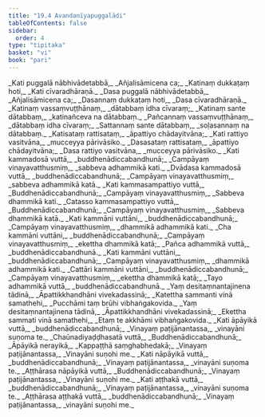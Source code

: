 ```yaml
---
title: "19.4 Avandanīyapuggalādi"
tableOfContents: false
sidebar:
  order: 4
type: "tipitaka"
basket: "vi"
book: "pari"
---
```



<DynamicBreadcrumb />

<Division number="477" book="pari">

<Paragraph number="2294" type="verses" book="pari">
_Kati puggalā nābhivādetabbā,_  
_Añjalisāmicena ca;_  
_Katinaṃ dukkaṭaṃ hoti,_  
_Kati cīvaradhāraṇā._  

</Paragraph>

<Paragraph number="2295" type="verses" book="pari">
_Dasa puggalā nābhivādetabbā,_  
_Añjalisāmicena ca;_  
_Dasannaṃ dukkaṭaṃ hoti,_  
_Dasa cīvaradhāraṇā._  

</Paragraph>

<Paragraph number="2296" type="verses" book="pari">
_Katinaṃ vassaṃvuṭṭhānaṃ,_  
_dātabbaṃ idha cīvaraṃ;_  
_Katinaṃ sante dātabbaṃ,_  
_katinañceva na dātabbaṃ._  

</Paragraph>

<Paragraph number="2297" type="verses" book="pari">
_Pañcannaṃ vassaṃvuṭṭhānaṃ,_  
_dātabbaṃ idha cīvaraṃ;_  
_Sattannaṃ sante dātabbaṃ,_  
_soḷasannaṃ na dātabbaṃ._  

</Paragraph>

<Paragraph number="2298" type="verses" book="pari">
_Katisataṃ rattisataṃ,_  
_āpattiyo chādayitvāna;_  
_Kati rattiyo vasitvāna,_  
_mucceyya pārivāsiko._  

</Paragraph>

<Paragraph number="2299" type="verses" book="pari">
_Dasasataṃ rattisataṃ,_  
_āpattiyo chādayitvāna;_  
_Dasa rattiyo vasitvāna,_  
_mucceyya pārivāsiko._  

</Paragraph>

<Paragraph number="2300" type="verses" book="pari">
_Kati kammadosā vuttā,_  
_buddhenādiccabandhunā;_  
_Campāyaṃ vinayavatthusmiṃ,_  
_sabbeva adhammikā kati._  

</Paragraph>

<Paragraph number="2301" type="verses" book="pari">
_Dvādasa kammadosā vuttā,_  
_buddhenādiccabandhunā;_  
_Campāyaṃ vinayavatthusmiṃ,_  
_sabbeva adhammikā katā._  

</Paragraph>

<Paragraph number="2302" type="verses" book="pari">
_Kati kammasampattiyo vuttā,_  
_Buddhenādiccabandhunā;_  
_Campāyaṃ vinayavatthusmiṃ,_  
_Sabbeva dhammikā kati._  

</Paragraph>

<Paragraph number="2303" type="verses" book="pari">
_Catasso kammasampattiyo vuttā,_  
_Buddhenādiccabandhunā;_  
_Campāyaṃ vinayavatthusmiṃ,_  
_Sabbeva dhammikā katā._  

</Paragraph>

<Paragraph number="2304" type="verses" book="pari">
_Kati kammāni vuttāni,_  
_buddhenādiccabandhunā;_  
_Campāyaṃ vinayavatthusmiṃ,_  
_dhammikā adhammikā kati._  

</Paragraph>

<Paragraph number="2305" type="verses" book="pari">
_Cha kammāni vuttāni,_  
_buddhenādiccabandhunā;_  
_Campāyaṃ vinayavatthusmiṃ,_  
_ekettha dhammikā katā;_  
_Pañca adhammikā vuttā,_  
_buddhenādiccabandhunā._  

</Paragraph>

<Paragraph number="2306" type="verses" book="pari">
_Kati kammāni vuttāni,_  
_buddhenādiccabandhunā;_  
_Campāyaṃ vinayavatthusmiṃ,_  
_dhammikā adhammikā kati._  

</Paragraph>

<Paragraph number="2307" type="verses" book="pari">
_Cattāri kammāni vuttāni,_  
_buddhenādiccabandhunā;_  
_Campāyaṃ vinayavatthusmiṃ,_  
_ekettha dhammikā katā;_  
_Tayo adhammikā vuttā,_  
_buddhenādiccabandhunā._  

</Paragraph>

<Paragraph number="2308" type="verses" book="pari">
_Yaṃ desitaṃnantajinena tādinā,_  
_Āpattikkhandhāni vivekadassinā;_  
_Katettha sammanti vinā samathehi,_  
_Pucchāmi taṃ brūhi vibhaṅgakovida._  

</Paragraph>

<Paragraph number="2309" type="verses" book="pari">
_Yaṃ desitaṃnantajinena tādinā,_  
_Āpattikkhandhāni vivekadassinā;_  
_Ekettha sammati vinā samathehi,_  
_Etaṃ te akkhāmi vibhaṅgakovida._  

</Paragraph>

<Paragraph number="2310" type="verses" book="pari">
_Kati āpāyikā vuttā,_  
_buddhenādiccabandhunā;_  
_Vinayaṃ paṭijānantassa,_  
_vinayāni suṇoma te._  

</Paragraph>

<Paragraph number="2311" type="verses" book="pari">
_Chaūnadiyaḍḍhasatā vuttā,_  
_Buddhenādiccabandhunā;_  
_Āpāyikā nerayikā,_  
_Kappaṭṭhā saṃghabhedakā;_  
_Vinayaṃ paṭijānantassa,_  
_Vinayāni suṇohi me._  

</Paragraph>

<Paragraph number="2312" type="verses" book="pari">
_Kati nāpāyikā vuttā,_  
_buddhenādiccabandhunā;_  
_Vinayaṃ paṭijānantassa,_  
_vinayāni suṇoma te._  

</Paragraph>

<Paragraph number="2313" type="verses" book="pari">
_Aṭṭhārasa nāpāyikā vuttā,_  
_Buddhenādiccabandhunā;_  
_Vinayaṃ paṭijānantassa,_  
_Vinayāni suṇohi me._  

</Paragraph>

<Paragraph number="2314" type="verses" book="pari">
_Kati aṭṭhakā vuttā,_  
_buddhenādiccabandhunā;_  
_Vinayaṃ paṭijānantassa,_  
_vinayāni suṇoma te._  

</Paragraph>

<Paragraph number="2315" type="verses" book="pari">
_Aṭṭhārasa aṭṭhakā vuttā,_  
_buddhenādiccabandhunā;_  
_Vinayaṃ paṭijānantassa,_  
_vinayāni suṇohi me._
</Paragraph>
</Division>